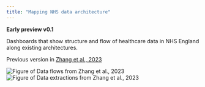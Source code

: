 ```yaml
---
title: "Mapping NHS data architecture"
---
```


__Early preview v0.1__

Dashboards that show structure and flow of healthcare data in NHS England along existing architectures.

Previous version in [Zhang et al., 2023](https://www.thelancet.com/journals/landig/article/PIIS2589-7500(23)00157-7/fulltext)

![Figure of Data flows from Zhang et al., 2023](https://www.thelancet.com/cms/attachment/1d2d7c63-88db-46ed-92bb-d3a917918f42/gr2.jpg)
![Figure of Data extractions from Zhang et al., 2023](https://www.thelancet.com/cms/attachment/e4d7c4dd-5653-4740-b31a-a0cf7469ee43/gr4.jpg)
